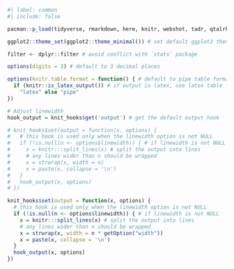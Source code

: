```r
#| label: common
#| include: false

pacman::p_load(tidyverse, rmarkdown, here, knitr, webshot, tadr, qtalrkit, tidytext, readtext, RColorBrewer) # default packages

ggplot2::theme_set(ggplot2::theme_minimal()) # set default ggplot2 theme

filter <- dplyr::filter # avoid conflict with `stats` package

options(digits = 3) # default to 3 decimal places

options(knitr.table.format = function() { # default to pipe table format
  if (knitr::is_latex_output()) # if output is latex, use latex table format
    "latex" else "pipe"
})

# Adjust linewidth
hook_output = knit_hooks$get('output') # get the default output hook

# knit_hooks$set(output = function(x, options) {
#   # this hook is used only when the linewidth option is not NULL
#   if (!is.null(n <- options$linewidth)) { # if linewidth is not NULL
#     x = knitr:::split_lines(x) # split the output into lines
#     # any lines wider than n should be wrapped
#     x = strwrap(x, width = n)
#     x = paste(x, collapse = '\n')
#   }
#   hook_output(x, options)
# })

knit_hooks$set(output = function(x, options) {
  # this hook is used only when the linewidth option is not NULL
  if (!is.null(n <- options$linewidth)) { # if linewidth is not NULL
    x = knitr:::split_lines(x) # split the output into lines
    # any lines wider than n should be wrapped
    x = strwrap(x, width = n * getOption("width"))
    x = paste(x, collapse = '\n')
  }
  hook_output(x, options)
})
```

